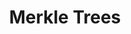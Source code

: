 ---
id: "sd_tf_hard_007"
questionType: "TRUE_FALSE"
title: "Merkle Trees"
statement: "Merkle trees are used to efficiently compare large datasets in distributed systems."
difficulty: "HARD"
category: "System Design"
correctAnswer: true
explanation: "Merkle trees allow efficient comparison by hashing data hierarchically."
---